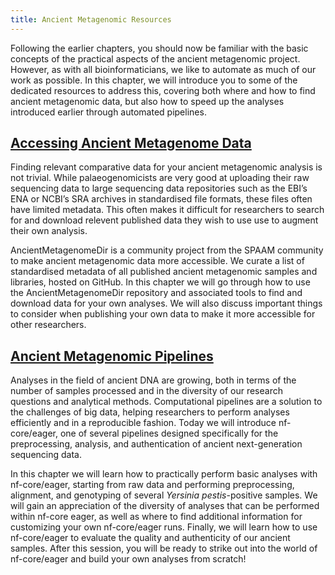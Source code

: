```yaml
---
title: Ancient Metagenomic Resources
---
```


Following the earlier chapters, you should now be familiar with the basic concepts of the practical aspects of the ancient metagenomic project. However, as with all bioinformaticians, we like to automate as much of our work as possible. In this chapter, we will introduce you to some of the dedicated resources to address this, covering both where and how to find ancient metagenomic data, but also how to speed up the analyses introduced earlier through automated pipelines.

## [Accessing Ancient Metagenome Data](accessing-ancient-metagenomic-data.qmd)

Finding relevant comparative data for your ancient metagenomic analysis is not trivial. While palaeogenomicists are very good at uploading their raw sequencing data to large sequencing data repositories such as the EBI's ENA or NCBI's SRA archives in standardised file formats, these files often have limited metadata. This often makes it difficult for researchers to search for and download relevent published data they wish to use use to augment their own analysis.

AncientMetagenomeDir is a community project from the SPAAM community to make ancient metagenomic data more accessible. We curate a list of standardised metadata of all published ancient metagenomic samples and libraries, hosted on GitHub. In this chapter we will go through how to use the AncientMetagenomeDir repository and associated tools to find and download data for your own analyses. We will also discuss important things to consider when publishing your own data to make it more accessible for other researchers.

## [Ancient Metagenomic Pipelines](ancient-metagenomic-pipelines.qmd)

Analyses in the field of ancient DNA are growing, both in terms of the number of samples processed and in the diversity of our research questions and analytical methods. Computational pipelines are a solution to the challenges of big data, helping researchers to perform analyses efficiently and in a reproducible fashion. Today we will introduce nf-core/eager, one of several pipelines designed specifically for the preprocessing, analysis, and authentication of ancient next-generation sequencing data.

In this chapter we will learn how to practically perform basic analyses with nf-core/eager, starting from raw data and performing preprocessing, alignment, and genotyping of several _Yersinia pestis_-positive samples. We will gain an appreciation of the diversity of analyses that can be performed within nf-core eager, as well as where to find additional information for customizing your own nf-core/eager runs. Finally, we will learn how to use nf-core/eager to evaluate the quality and authenticity of our ancient samples. After this session, you will be ready to strike out into the world of nf-core/eager and build your own analyses from scratch!